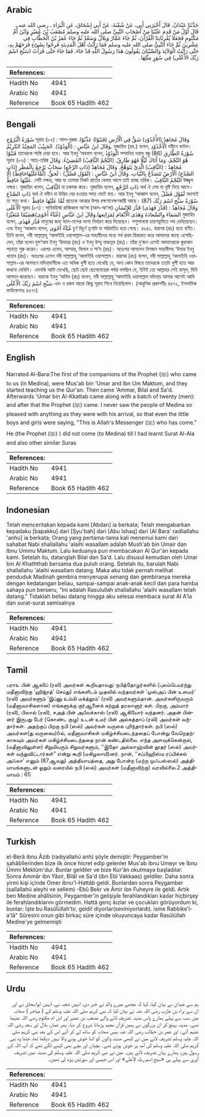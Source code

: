 ## Arabic


<div dir="rtl" lang="ar" style={{fontSize:'larger',backgroundColor:'#f8f9fa',padding:20}}>
حَدَّثَنَا عَبْدَانُ، قَالَ أَخْبَرَنِي أَبِي، عَنْ شُعْبَةَ، عَنْ أَبِي إِسْحَاقَ، عَنِ الْبَرَاءِ ـ رضى الله عنه ـ قَالَ أَوَّلُ مَنْ قَدِمَ عَلَيْنَا مِنْ أَصْحَابِ النَّبِيِّ صلى الله عليه وسلم مُصْعَبُ بْنُ عُمَيْرٍ وَابْنُ أُمِّ مَكْتُومٍ فَجَعَلاَ يُقْرِئَانِنَا الْقُرْآنَ، ثُمَّ جَاءَ عَمَّارٌ وَبِلاَلٌ وَسَعْدٌ ثُمَّ جَاءَ عُمَرُ بْنُ الْخَطَّابِ فِي عِشْرِينَ ثُمَّ جَاءَ النَّبِيُّ صلى الله عليه وسلم فَمَا رَأَيْتُ أَهْلَ الْمَدِينَةِ فَرِحُوا بِشَىْءٍ فَرَحَهُمْ بِهِ، حَتَّى رَأَيْتُ الْوَلاَئِدَ وَالصِّبْيَانَ يَقُولُونَ هَذَا رَسُولُ اللَّهِ قَدْ جَاءَ‏.‏ فَمَا جَاءَ حَتَّى قَرَأْتُ ‏(‏سَبِّحِ اسْمَ رَبِّكَ الأَعْلَى‏)‏ فِي سُوَرٍ مِثْلِهَا‏.‏
</div>
<div style={{backgroundColor:'#f8f9fa',padding:20, marginBottom: 10}}><table> <thead> <tr> <th>References:</th> <th></th> </tr> </thead> <tbody><tr><td>Hadith No</td><td>4941</td></tr><tr><td>Arabic No</td><td>4941</td></tr><tr><td>Reference</td><td>Book 65 Hadith 462</td></tr></tbody></table></div>

## Bengali


<div dir="ltr" lang="bn" style={{fontSize:'larger',backgroundColor:'#f8f9fa',padding:20}}>
سُوْرَةُ الْبُرُوْجِ সূরাহ (৮৫) : আল-বুরূজ وَقَالَ مُجَاهِدٌ (الأُخْدُوْدِ) شَقٌّ فِي الْأَرْضِ (فَتَنُوْا) عَذَّبُوْا. وَقَالَ ابنُ عَبَّاسٍ : (الْوَدُوْدُ). الحَبِيْبُ المَجِيْدُ الكَرِيْمُ. মুজাহিদ (রহ.) বলেন, الْأُخْدُوْدِ যমীনে ফাটল। فَتَنُوْا তাদেরকে শাস্তি দেয়া হবে। আর ইবনু ‘অববাস বলেন, الْوَدُوْدُ সম্মানিত দয়ালু বন্ধু (86) سُوْرَةُ الطَّارِقِ সূরাহ (৮৬) : আত্-তরিক্ব هٌوَ النَّجْمُ، وَمَا أَتَاكَ لَيْلًا فَهُوَ طَارِقٌ. (النَّجْمُ الثَّاقِبُ) المُضِيْءُ. وَقَالَ مُجَاهِدٌ : (الثَّاقِبُ) الَّذِيْ يَتَوَهَّجُ. وَقَالَ مُجَاهِدٌ (ذَاتِ الرَّجْعِ) سَحَابٌ يَرْجِعُ بِالْمَطَرِ (ذَاتِ الصَّدْعِ) الْأرْضُ تَتَصَدَّعُ بِالنَّبَاتِ. وَقَالَ ابنُ عَبَّاسٍ : (لَقَوْل فَضْلٌ) : لَحقٌّ. (لَّمَّاعَلَيْهَاحَافِظٌ) إلَّا عَلَيْهَا حَافِظٌ. সেটি নক্ষত্র, আর যা তোমার নিকট রাতের বেলায় আসে তাই হচ্ছে তরিক। النَّجْمُ الثَّاقِبُ উজ্জ্বল নক্ষত্র। মুজাহিদ বলেন, الثَّاقِبُ যা চকমক করে। মুজাহিদ বলেন, ذَاتِ الرَّجْعِ অর্থ ঐ মেঘ যা বৃষ্টি নিয়ে আসে। ذَاتِ الصَّدْعِ অর্থ ঐ যমীন যা উদ্ভিদ বের হওয়ার সময় ফেটে যায়। আর ইবনু ‘আব্বাস বলেন, لَقَوْل فَضْلٌ অবশ্যই তা সত্য কথা। لَمَّا عَلَيْهَا حَافِظٌ প্রত্যেক আত্মার উপর রক্ষণাবেক্ষণকারী আছে। (87) سُوْرَةُ سَبِّحِ اسْمَ رَبِّكَ الْأَعْلٰى সূরাহ (৮৭) : সাবিবহিস্মা রাব্বিকাল আ‘লা (আল-আ‘লা) وَقَالَ مُجَاهِدٌ : (قَدَّرَ فَهَدٰى) قَدَّرَ للإنْسَانِ الشقاءَ والسَّعادَةَ وَهَدَى الْأنْعَامَ لِمَرَاتِعها.وَقَالَ ابنُ عَبَّاسٍ (غُثَآءً أَحْوٰى)هَشِيْمًا مُتَغَيِّرًا মুজাহিদ বলেন, قَدَّرَ فَهَدٰى মানুষের জন্য ভাল-মন্দের ভাগ্য নির্ধারণ করে দিয়েছেন। পশুপালকে চারণভূমিতে পথ দেখিয়েছেন। এবং ইবনু ‘আব্বাস বলেন, غُثَآءً أَحْوٰى চূর্ণ বিচূর্ণ তৃণাদি যা পরিবর্তিত হয়ে গেছে। ৪৯৪১. বারাআ (রাঃ) হতে বর্ণিত। তিনি বলেন, নবী সাল্লাল্লাহু ‘আলাইহি ওয়াসাল্লাম-এর সাহাবীদের মধ্যে সর্ব প্রথম হিজরাত করে আমাদের কাছে এসেছিলেন, তাঁরা হলেন মুস‘আব ইবনু ‘উমায়র (রাঃ) ও ইবনু উম্মু মাকতূম (রাঃ)। তাঁরা দু’জন এসেই আমাদেরকে কুরআন পড়াতে শুরু করেন। এরপর এলেন, আম্মার, বিলাল ও সা‘দ (রাঃ)। অতঃপর আসলেন বিশজন সাহাবীসহ ‘উমার ইবনু খাত্তাব (রাঃ)। অতঃপর এলেন নবী সাল্লাল্লাহু ‘আলাইহি ওয়াসাল্লাম। বারাআ (রাঃ) বলেন, নবী সাল্লাল্লাহু ‘আলাইহি ওয়াসাল্লাম-এর আগমনে মদিনা্বাসীকে এত অধিক খুশী হতে দেখেছি যে, অন্য কোন বিষয়ে তাদেরকে ততটা খুশী হতে আর কখনো দেখিনি। এমনকি আমি দেখেছি, ছোট ছোট ছেলেমেয়েরা পর্যন্ত বলছিল যে, ইনিই তো আল্লাহর সেই রাসূল, যিনি আগমন করেছেন। বারাআ ইবনু ‘আযিব (রাঃ) বলেন, নবী সাল্লাল্লাহু ‘আলাইহি ওয়াসাল্লাম মদিনা্য় আসার আগেই আমি سَبِّحِ اسْمَ رَبِّكَ الْأَعْلٰى এবং ও রকম আরো কিছু সূরাহ শিখে নিয়েছিলাম। (আধুনিক প্রকাশনীঃ ৪৫৭২, ইসলামিক ফাউন্ডেশনঃ ৪৫৭৭)
</div>
<div style={{backgroundColor:'#f8f9fa',padding:20, marginBottom: 10}}><table> <thead> <tr> <th>References:</th> <th></th> </tr> </thead> <tbody><tr><td>Hadith No</td><td>4941</td></tr><tr><td>Arabic No</td><td>4941</td></tr><tr><td>Reference</td><td>Book 65 Hadith 462</td></tr></tbody></table></div>

## English


<div dir="ltr" lang="en" style={{fontSize:'larger',backgroundColor:'#f8f9fa',padding:20}}>
Narrated Al-Bara:The first of the companions of the Prophet (ﷺ) who came to us (in Medina), were Mus'ab bin 'Umar and Ibn Um Maktum, and they started teaching us the Qur'an. Then came 'Ammar, Bilal and Sa'd. Afterwards 'Umar bin Al-Kkattab came along with a batch of twenty (men): and after that the Prophet (ﷺ) came. I never saw the people of Medina so pleased with anything as they were with his arrival, so that even the little boys and girls were saying, "This is Allah's Messenger (ﷺ) who has come." He (the Prophet (ﷺ) ) did not come (to Medina) till I had learnt Surat Al-Ala and also other similar Suras
</div>
<div style={{backgroundColor:'#f8f9fa',padding:20, marginBottom: 10}}><table> <thead> <tr> <th>References:</th> <th></th> </tr> </thead> <tbody><tr><td>Hadith No</td><td>4941</td></tr><tr><td>Arabic No</td><td>4941</td></tr><tr><td>Reference</td><td>Book 65 Hadith 462</td></tr></tbody></table></div>

## Indonesian


<div dir="ltr" lang="id" style={{fontSize:'larger',backgroundColor:'#f8f9fa',padding:20}}>
Telah menceritakan kepada kami [Abdan] ia berkata; Telah mengabarkan kepadaku [bapakku] dari [Syu'bah] dari [Abu Ishaq] dari [Al Bara' radliallahu 'anhu] ia berkata; Orang yang pertama-tama kali menemui kami dari sahabat Nabi shallallahu 'alaihi wasallam adalah Mush'ab bin Umair dan Ibnu Ummu Maktum. Lalu keduanya pun membacakan Al Qur'an kepada kami. Setelah itu, datanglah Bilal dan Sa'd. Lalu disusul kemudian oleh Umar bin Al Khaththab bersama dua puluh orang. Setelah itu, barulah Nabi shallallahu 'alaihi wasallam datang. Maka aku tidak pernah melihat penduduk Madinah gembira menyerupai senang dan gembiranya mereka dengan kedatangan beliau, sampai-sampai anak-anak kecil dan para hamba sahaya pun berseru, "Ini adalah Rasulullah shallallahu 'alaihi wasallam telah datang." Tidaklah beliau datang hingga aku selesai membaca surat Al A'la dan surat-surat semisalnya
</div>
<div style={{backgroundColor:'#f8f9fa',padding:20, marginBottom: 10}}><table> <thead> <tr> <th>References:</th> <th></th> </tr> </thead> <tbody><tr><td>Hadith No</td><td>4941</td></tr><tr><td>Arabic No</td><td>4941</td></tr><tr><td>Reference</td><td>Book 65 Hadith 462</td></tr></tbody></table></div>

## Tamil


<div dir="ltr" lang="ta" style={{fontSize:'larger',backgroundColor:'#f8f9fa',padding:20}}>
பராஉ பின் ஆஸிப் (ரலி) அவர்கள் கூறியதாவது: நபித்தோழர்களில் (புலம்பெயர்ந்து மதீனாவிற்கு ‘ஹிஜ்ரத்’ செய்து) எங்களிடம் முதலில் வந்தவர்கள் ‘முஸ்அப் பின் உமைர்’ (ரலி) அவர்களும் ‘இப்னு உம்மி மக்த்தூம்’ (ரலி) அவர்களும்தான். அவர்களிருவரும் (மதீனாவாசிகளான) எங்களுக்கு குர்ஆனைக் கற்றுத் தரலானார் கள். பிறகு, அம்மார் (ரலி), பிலால் (ரலி), சஅத் பின் அபீவக்காஸ் (ரலி) ஆகியோர் வந்தனர். அதன் பின்னர் இருபது பேர் (கொண்ட குழு) உடன் உமர் பின் அல்கத்தாப் (ரலி) அவர்கள் வந்தார்கள். அதற்குப் பிறகு நபி (ஸல்) அவர்கள் வருகை புரிந்தார்கள். நபி (ஸல்) அவர்கள(து வருகைய)ôல், மதீனாவாசிகள் மகிழ்ச்சியடைந்ததைப் போன்று வேறெதற்காகவும் அவர்கள் மகிழ்ச்சியடைந்ததை நான் கண்டதில்லை. எந்த அளவுக்கென்றால், (மதீனாவிலுள்ள) சிறுமியரும் சிறுவர்களும், ‘‘இதோ அல்லாஹ்வின் தூதர் (ஸல்) அவர்கள் வந்துவிட்டார்கள்” என்று கூறி (மகிழலாயி)னர். நான், ‘‘சப்பிஹிஸ்ம ரப்பிக்கல் அஃலா’ எனும் (87ஆவது) அத்தியாயத்தை, அது போன்ற (மற்ற முஃபஸ்ஸல்) அத்தியாயங்களுடன் ஓதும் வரையில் நபி (ஸல்) அவர்கள் (மதீனாவிற்கு) வரவில்லை.2 அத்தியாயம் : 65
</div>
<div style={{backgroundColor:'#f8f9fa',padding:20, marginBottom: 10}}><table> <thead> <tr> <th>References:</th> <th></th> </tr> </thead> <tbody><tr><td>Hadith No</td><td>4941</td></tr><tr><td>Arabic No</td><td>4941</td></tr><tr><td>Reference</td><td>Book 65 Hadith 462</td></tr></tbody></table></div>

## Turkish


<div dir="ltr" lang="tr" style={{fontSize:'larger',backgroundColor:'#f8f9fa',padding:20}}>
el-Berâ ibnu Âzib (radıyallahü anh) şöyle demiştir: Peygamber'in sahâbîlerinden bize ilk önce hicret edip gelenler Mus'ab ibnu Umeyr ve İbnu Ümmi Mektûm'dur. Bunlar geldiler ve bize Kur'ân okutmaya başladılar. Sonra Ammâr ibn Yâsir, Bilâl ve Sa'd (ibn Ebî Vakkaas) geldiler. Daha sonra yirmi kişi içinde Omer ibnu'l-Hattâb geldi. Bunlardan sonra Peygamber (sallallahü aleyhi ve sellem) -Ebû Bekr ve Âmir ibn Fuheyre ile geldi. Artık ben Medine ahâlîsinin, Peygamber'in gelişiyle ferahlandıkları kadar hiçbirşey ile ferahlandıklarını görmedim. Hattâ genç kızlar ve çocukları görüyordum ki, bunlar: İşte bu Rasûlüllah'tır, geldi! diyorlar(seviniyorlardı). isme Rabbike'l-a'lâ" Sûresini onun gibi birkaç süre içinde okuyuncaya kadar Rasûlüllah Medine'ye gelmemişti
</div>
<div style={{backgroundColor:'#f8f9fa',padding:20, marginBottom: 10}}><table> <thead> <tr> <th>References:</th> <th></th> </tr> </thead> <tbody><tr><td>Hadith No</td><td>4941</td></tr><tr><td>Arabic No</td><td>4941</td></tr><tr><td>Reference</td><td>Book 65 Hadith 462</td></tr></tbody></table></div>

## Urdu


<div dir="rtl" lang="ur" style={{fontSize:'larger',backgroundColor:'#f8f9fa',padding:20}}>
ہم سے عبدان نے بیان کیا، کہا کہ مجھے میرے والد نے خبر دی، انہیں شعبہ نے، انہیں ابواسحاق نے اور ان سے براء بن عازب رضی اللہ عنہ نے بیان کیا کہ نبی کریم صلی اللہ علیہ وسلم کے ( مہاجر ) صحابہ میں سب سے پہلے ہمارے پاس مدینہ تشریف لانے والے مصعب بن عمیر اور ابن ام مکتوم رضی اللہ عنہما تھے۔ مدینہ پہنچ کر ان بزرگوں نے ہمیں قرآن مجید پڑھانا شروع کر دیا۔ پھر عمار، بلال اور سعد رضی اللہ عنہم آئے۔ اور عمر بن خطاب رضی اللہ عنہ بیس صحابہ کو ساتھ لے کر آئے اس کے بعد نبی کریم صلی اللہ علیہ وسلم تشریف لائے میں نے کبھی مدینہ والوں کو اتنا خوش ہونے والا نہیں دیکھا تھا، جتنا وہ نبی کریم صلی اللہ علیہ وسلم کی آمد پر خوش ہوئے تھے۔ بچیاں اور بچے بھی کہنے لگے تھے کہ آپ اللہ کے رسول ہیں، ہمارے یہاں تشریف لائے ہیں۔ میں نے نبی کریم صلی اللہ علیہ وسلم کی مدینہ میں تشریف آوری سے پہلے ہی «سبح اسم ربك الأعلى‏» اور اس جیسی اور سورتیں پڑھ لی تھیں۔
</div>
<div style={{backgroundColor:'#f8f9fa',padding:20, marginBottom: 10}}><table> <thead> <tr> <th>References:</th> <th></th> </tr> </thead> <tbody><tr><td>Hadith No</td><td>4941</td></tr><tr><td>Arabic No</td><td>4941</td></tr><tr><td>Reference</td><td>Book 65 Hadith 462</td></tr></tbody></table></div>